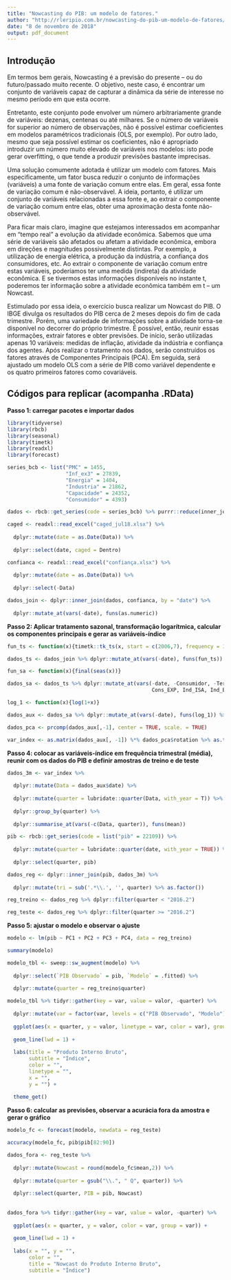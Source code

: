 ---
title: "Nowcasting do PIB: um modelo de fatores."
author: "http://rleripio.com.br/nowcasting-do-pib-um-modelo-de-fatores/"
date: "8 de novembro de 2018"
output: pdf_document
---

## Introdução

Em termos bem gerais, Nowcasting é a previsão do presente -- ou do futuro/passado muito recente. O objetivo, neste caso, é encontrar um conjunto de variáveis capaz de capturar a dinâmica da série de interesse no mesmo período em que esta ocorre. 

Entretanto, este conjunto pode envolver um número arbitrariamente grande de variáveis: dezenas, centenas ou até milhares. Se o número de variáveis for superior ao número de observações, não é possível estimar coeficientes em modelos paramétricos tradicionais (OLS, por exemplo). Por outro lado, mesmo que seja possível estimar os coeficientes, não é apropriado introduzir um número muito elevado de variáveis nos modelos: isto pode gerar overfitting, o que tende a produzir previsões bastante imprecisas.

Uma solução comumente adotada é utilizar um modelo com fatores. Mais especificamente, um fator busca reduzir o conjunto de informações (variáveis) a uma fonte de variação comum entre elas. Em geral, essa fonte de variação comum é não-observável. A ideia, portanto, é utilizar um conjunto de variáveis relacionadas a essa fonte e, ao extrair o componente de variação comum entre elas, obter uma aproximação desta fonte não-observável.

Para ficar mais claro, imagine que estejamos interessados em acompanhar em "tempo real" a evolução da atividade econômica. Sabemos que uma série de variáveis são afetados ou afetam a atividade econômica, embora em direções e magnitudes possivelmente distintas. Por exemplo, a utilização de energia elétrica, a produção da indústria, a confiança dos consumidores, etc. Ao extrair o componente de variação comum entre estas variáveis, poderíamos ter uma medida (indireta) da atividade econômica. E se tivermos estas informações disponíveis no instante t, poderemos ter informação sobre a atividade econômica também em t -- um Nowcast.

Estimulado por essa ideia, o exercício busca realizar um Nowcast do PIB. O IBGE divulga os resultados do PIB cerca de 2 meses depois do fim de cada trimestre. Porém, uma variedade de informações sobre a atividade torna-se disponível no decorrer do próprio trimestre. É possível, então, reunir essas informações, extrair fatores e obter previsões. De início, serão utilizadas apenas 10 variáveis: medidas de inflação, atividade da indústria e confiança dos agentes. Após realizar o tratamento nos dados, serão construídos os fatores através de Componentes Principais (PCA). Em seguida, será ajustado um modelo OLS com a série de PIB como variável dependente e os quatro primeiros fatores como covariáveis.

## Códigos para replicar (acompanha .RData)

**Passo 1: carregar pacotes e importar dados**

```{r, message=F, warning=F}

library(tidyverse)
library(rbcb)
library(seasonal)
library(timetk)
library(readxl)
library(forecast)

series_bcb <- list("PMC" = 1455,
                   "Inf_ex3" = 27839,
                   "Energia" = 1404,
                   "Industria" = 21862,
                   "Capacidade" = 24352,
                   "Consumidor" = 4393)

dados <- rbcb::get_series(code = series_bcb) %>% purrr::reduce(inner_join, by = "date")

caged <- readxl::read_excel("caged_jul18.xlsx") %>% 
  
  dplyr::mutate(date = as.Date(Data)) %>%
  
  dplyr::select(date, caged = Dentro)

confianca <- readxl::read_excel("confiança.xlsx") %>%
  
  dplyr::mutate(date = as.Date(Data)) %>%
  
  dplyr::select(-Data)

dados_join <- dplyr::inner_join(dados, confianca, by = "date") %>% 
  
  dplyr::mutate_at(vars(-date), funs(as.numeric))

```

**Passo 2: Aplicar tratamento sazonal, transformação logarítmica, calcular os componentes principais e gerar as variáveis-índice**

```{r, message=F, warning=F}

fun_ts <- function(x){timetk::tk_ts(x, start = c(2006,7), frequency = 12)}

dados_ts <- dados_join %>% dplyr::mutate_at(vars(-date), funs(fun_ts))

fun_sa <- function(x){final(seas(x))}

dados_sa <- dados_ts %>% dplyr::mutate_at(vars(-date, -Consumidor, -Termos, -Cons_ISA,
                                               Cons_EXP, Ind_ISA, Ind_EXP), funs(fun_sa))

log_1 <- function(x){log(1+x)}

dados_aux <- dados_sa %>% dplyr::mutate_at(vars(-date), funs(log_1)) %>% tidyr::drop_na()

dados_pca <- prcomp(dados_aux[,-1], center = TRUE, scale. = TRUE)

var_index <- as.matrix(dados_aux[, -1]) %*% dados_pca$rotation %>% as.tibble()

```

**Passo 4: colocar as variáveis-índice em frequência trimestral (média), reunir com os dados do PIB e definir amostras de treino e de teste**

```{r, message=F, warning=F}

dados_3m <- var_index %>% 
  
  dplyr::mutate(Data = dados_aux$date) %>%
  
  dplyr::mutate(quarter = lubridate::quarter(Data, with_year = T)) %>%
  
  dplyr::group_by(quarter) %>% 
  
  dplyr::summarise_at(vars(-c(Data, quarter)), funs(mean))

pib <- rbcb::get_series(code = list("pib" = 22109)) %>%
  
  dplyr::mutate(quarter = lubridate::quarter(date, with_year = TRUE)) %>%
  
  dplyr::select(quarter, pib)

dados_reg <- dplyr::inner_join(pib, dados_3m) %>%
  
  dplyr::mutate(tri = sub('.*\\.', '', quarter) %>% as.factor())

reg_treino <- dados_reg %>% dplyr::filter(quarter < "2016.2")

reg_teste <- dados_reg %>% dplyr::filter(quarter >= "2016.2")

```

**Passo 5: ajustar o modelo e observar o ajuste**

```{r, message=F, warning=F}

modelo <- lm(pib ~ PC1 + PC2 + PC3 + PC4, data = reg_treino)

summary(modelo)

```

```{r, message=F, warning=F}

modelo_tbl <- sweep::sw_augment(modelo) %>%
  
  dplyr::select(`PIB Observado` = pib, `Modelo` = .fitted) %>%
  
  dplyr::mutate(quarter = reg_treino$quarter)

modelo_tbl %>% tidyr::gather(key = var, value = valor, -quarter) %>%
  
  dplyr::mutate(var = factor(var, levels = c("PIB Observado", "Modelo"))) %>%
  
  ggplot(aes(x = quarter, y = valor, linetype = var, color = var), group = 1) + 
  
  geom_line(lwd = 1) +
  
  labs(title = "Produto Interno Bruto",
       subtitle = "Índice",
       color = "",
       linetype = "",
       x = "",
       y = "") +
  
  theme_get()

```

**Passo 6: calcular as previsões, observar a acurácia fora da amostra e gerar o gráfico**

```{r, warning=F, message=F}

modelo_fc <- forecast(modelo, newdata = reg_teste)

accuracy(modelo_fc, pib$pib[82:90])

```

```{r, message=F, warning=F}

dados_fora <- reg_teste %>% 
  
  dplyr::mutate(Nowcast = round(modelo_fc$mean,2)) %>% 
  
  dplyr::mutate(quarter = gsub("\\.", " Q", quarter)) %>%
  
  dplyr::select(quarter, PIB = pib, Nowcast)
  
  
dados_fora %>% tidyr::gather(key = var, value = valor, -quarter) %>%
  
  ggplot(aes(x = quarter, y = valor, color = var, group = var)) + 
  
  geom_line(lwd = 1) +
  
  labs(x = "", y = "",
       color = "",
       title = "Nowcast do Produto Interno Bruto",
       subtitle = "Índice")

```

